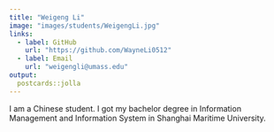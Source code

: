 ```yaml
---
title: "Weigeng Li"
image: "images/students/WeigengLi.jpg"
links:
  - label: GitHub
    url: "https://github.com/WayneLi0512"
  - label: Email
    url: "weigengli@umass.edu"
output:
  postcards::jolla
---
```

 
I am a Chinese student. I got my bachelor degree in Information Management and Information System in Shanghai Maritime University.
